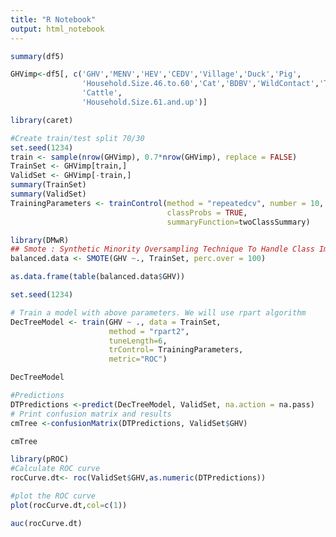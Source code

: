 ---
title: "R Notebook"
output: html_notebook
---



```{r}
summary(df5)
```
```{r}
GHVimp<-df5[, c('GHV','MENV','HEV','CEDV','Village','Duck','Pig',
                'Household.Size.46.to.60','Cat','BDBV','WildContact','TAFV',
                'Cattle',
                'Household.Size.61.and.up')]
```
```{r}
library(caret)
```

```{r}
#Create train/test split 70/30
set.seed(1234)
train <- sample(nrow(GHVimp), 0.7*nrow(GHVimp), replace = FALSE)
TrainSet <- GHVimp[train,]
ValidSet <- GHVimp[-train,]
summary(TrainSet)
summary(ValidSet)
TrainingParameters <- trainControl(method = "repeatedcv", number = 10, repeats=10,
                                   classProbs = TRUE,
                                   summaryFunction=twoClassSummary)
```
```{r}
library(DMwR)
## Smote : Synthetic Minority Oversampling Technique To Handle Class Imbalance In Binary Classification; code below puts it at 1:1 balance
balanced.data <- SMOTE(GHV ~., TrainSet, perc.over = 100)

as.data.frame(table(balanced.data$GHV))
```
```{r}
set.seed(1234)

# Train a model with above parameters. We will use rpart algorithm
DecTreeModel <- train(GHV ~ ., data = TrainSet, 
                      method = "rpart2",
                      tuneLength=6,
                      trControl= TrainingParameters,
                      metric="ROC")

```
```{r}
DecTreeModel
```

```{r}
#Predictions
DTPredictions <-predict(DecTreeModel, ValidSet, na.action = na.pass)
# Print confusion matrix and results
cmTree <-confusionMatrix(DTPredictions, ValidSet$GHV)
```
```{r}
cmTree
```


```{r}
library(pROC)
#Calculate ROC curve
rocCurve.dt<- roc(ValidSet$GHV,as.numeric(DTPredictions))

```
```{r}
#plot the ROC curve
plot(rocCurve.dt,col=c(1))
```
```{r}
auc(rocCurve.dt)
```



